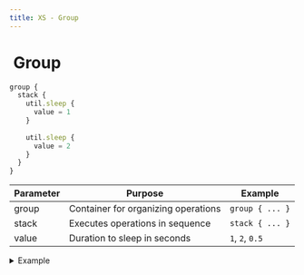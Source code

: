 ```yaml
---
title: XS - Group
---
```


# <img src="../assets/docuBadge (11).png" alt="" data-size="line"> Group <a href="#xs-group" id="xs-group"></a>

```javascript
group {
  stack {
    util.sleep {
      value = 1
    }
  
    util.sleep {
      value = 2
    }
  }
}
```

| Parameter | Purpose                             | Example         |
| --------- | ----------------------------------- | --------------- |
| group     | Container for organizing operations | `group { ... }` |
| stack     | Executes operations in sequence     | `stack { ... }` |
| value     | Duration to sleep in seconds        | `1`, `2`, `0.5` |

<details>

<summary>Example</summary>

```javascript
group {
  stack {
    util.sleep {
      value = 0.5
    }
    
    debug.log {
      value = "Half second passed"
    }
    
    util.sleep {
      value = 1
    }
  }
}
```

* Groups related operations together
* Stack ensures sequential execution
* Sleep pauses execution for specified duration
* Operations in stack execute in order

</details>
